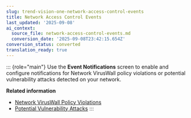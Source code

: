 ```yaml
---
slug: trend-vision-one-network-access-control-events
title: Network Access Control Events
last_updated: '2025-09-08'
ai_context:
  source_file: network-access-control-events.md
  conversion_date: '2025-09-08T23:42:15.654Z'
conversion_status: converted
translation_ready: true
---
```


::: {role="main"}
Use the **Event Notifications** screen to enable and configure notifications for Network VirusWall policy violations or potential vulnerability attacks detected on your network.

**Related information**

- [Network VirusWall Policy Violations](network-viruswall-violations.mdx)
- [Potential Vulnerability Attacks](potential-vulnerability-notify.mdx)
:::
